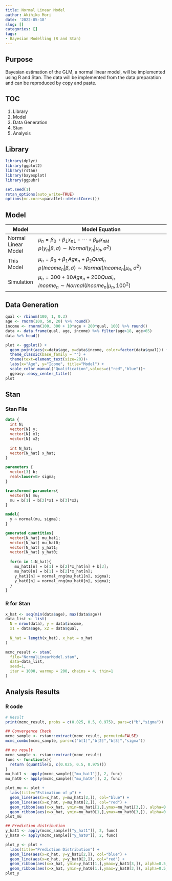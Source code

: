 ```yaml
---
title: Normal Linear Model
author: Akihiko Mori
date: '2022-05-18'
slug: []
categories: []
tags: 
- Bayesian Modelling (R and Stan)
---
```

## Purpose
Bayesian estimation of the GLM, a normal linear model, will be implemented using R and Stan.
The data will be implemented from the data preparation and can be reproduced by copy and paste.

## TOC
1. Library
2. Model
3. Data Generation
4. Stan
5. Analysis

## Library
```r
library(dplyr)
library(ggplot2)
library(rstan)
library(bayesplot)
library(ggpubr)

set.seed(1)
rstan_options(auto_write=TRUE)
options(mc.cores=parallel::detectCores())
```

## Model
| Model | Model Equation |
|-------|----------------------------------|
| Normal Linear Model | $\mu_n=\beta_0+\beta_1x_{n1}+\cdots +\beta_{M}x_{nM}$ <br />$p(y_n | \beta,\sigma) \sim Normal(y_n|\mu_n,\sigma^2)$<br /> |
| This Model          | $\mu_n=\beta_0+\beta_1Age_n+\beta_2Qual_n$ <br />$p(Income_n | \beta,\sigma) \sim Normal(Income_n | \mu_n,\sigma^2)$<br />   |
| Simulation          |$\mu_n=300+10Age_n+200Qual_n$ <br />$Income_n \sim Normal(Income_n | \mu_n,100^2)$<br /> |

## Data Generation
```r
qual <- rbinom(100, 1, 0.3)
age <- rnorm(100, 50, 20) %>% round()
income <- rnorm(100, 300 + 10*age + 200*qual, 100) %>% round()
data <- data.frame(qual, age, income) %>% filter(age>18, age<65)
data %>% head()

plot <- ggplot() +
  geom_point(aes(x=data$age, y=data$income, color=factor(data$qual))) + 
  theme_classic(base_family = "") +
  theme(text=element_text(size=20))+
  labs(x="Age", y="Icome", title="Model") +
  scale_color_manual("Qualification",values=c("red","blue"))+
  ggeasy::easy_center_title()
plot
```

## Stan
### Stan File
```stan
data {
  int N;
  vector[N] y;
  vector[N] x1;
  vector[N] x2;
  
  int N_hat;
  vector[N_hat] x_hat;
}

parameters {
  vector[3] b;
  real<lower=0> sigma;
}

transformed parameters{
  vector[N] mu;
  mu = b[1] + b[2]*x1 + b[3]*x2;
}

model{
  y ~ normal(mu, sigma);
}

generated quantities{
  vector[N_hat] mu_hat1;
  vector[N_hat] mu_hat0;
  vector[N_hat] y_hat1;
  vector[N_hat] y_hat0;
  
  for(n in 1:N_hat){
    mu_hat1[n] = b[1] + b[2]*x_hat[n] + b[3];
    mu_hat0[n] = b[1] + b[2]*x_hat[n];
    y_hat1[n] = normal_rng(mu_hat1[n], sigma);
    y_hat0[n] = normal_rng(mu_hat0[n], sigma);
  }
}
```


### R for Stan
```r
x_hat <- seq(min(data$age), max(data$age))
data_list <- list(
  N = nrow(data), y = data$income,
  x1 = data$age, x2 = data$qual,
  
  N_hat = length(x_hat), x_hat = x_hat
)

mcmc_result <- stan(
  file="NormalLinearModel.stan",
  data=data_list,
  seed=1,
  iter = 1000, warmup = 200, chains = 4, thin=1
)
```

## Analysis Results
### R code
```r
# Result
print(mcmc_result, probs = c(0.025, 0.5, 0.975), pars=c("b","sigma"))

## Convergence Check
mcmc_sample <- rstan::extract(mcmc_result, permuted=FALSE)
mcmc_combo(mcmc_sample, pars=c("b[1]","b[2]","b[3]","sigma"))

## mu result
mcmc_sample <- rstan::extract(mcmc_result)
func <- function(x){
  return (quantile(x, c(0.025, 0.5, 0.975)))
}
mu_hat1 <- apply(mcmc_sample[["mu_hat1"]], 2, func)
mu_hat0 <- apply(mcmc_sample[["mu_hat0"]], 2, func)

plot_mu <- plot + 
  labs(title="Estimation of μ") +
  geom_line(aes(x=x_hat, y=mu_hat1[2,]), col="blue") + 
  geom_line(aes(x=x_hat, y=mu_hat0[2,]), col="red") +
  geom_ribbon(aes(x=x_hat, ymin=mu_hat1[1,],ymax=mu_hat1[3,]), alpha=0.5, fill="gray", col="blue")+
  geom_ribbon(aes(x=x_hat, ymin=mu_hat0[1,],ymax=mu_hat0[3,]), alpha=0.5, fill="gray", col="red")
plot_mu

## Prediction distribution
y_hat1 <- apply(mcmc_sample[["y_hat1"]], 2, func)
y_hat0 <- apply(mcmc_sample[["y_hat0"]], 2, func)

plot_y <- plot +
  labs(title="Prediction Distribution") +
  geom_line(aes(x=x_hat, y=y_hat1[2,]), col="blue") + 
  geom_line(aes(x=x_hat, y=y_hat0[2,]), col="red") +
  geom_ribbon(aes(x=x_hat, ymin=y_hat1[1,],ymax=y_hat1[3,]), alpha=0.5, fill="gray", col="blue")+
  geom_ribbon(aes(x=x_hat, ymin=y_hat0[1,],ymax=y_hat0[3,]), alpha=0.5, fill="gray", col="red")
plot_y
```

